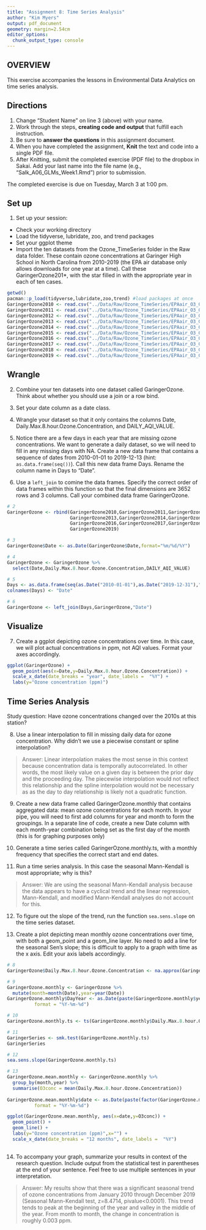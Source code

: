 ```yaml
---
title: "Assignment 8: Time Series Analysis"
author: "Kim Myers"
output: pdf_document
geometry: margin=2.54cm
editor_options: 
  chunk_output_type: console
---
```


## OVERVIEW

This exercise accompanies the lessons in Environmental Data Analytics on time series analysis. 

## Directions
1. Change "Student Name" on line 3 (above) with your name.
3. Work through the steps, **creating code and output** that fulfill each instruction.
4. Be sure to **answer the questions** in this assignment document.
6. When you have completed the assignment, **Knit** the text and code into a single PDF file.
8. After Knitting, submit the completed exercise (PDF file) to the dropbox in Sakai. Add your last name into the file name (e.g., "Salk_A06_GLMs_Week1.Rmd") prior to submission.

The completed exercise is due on Tuesday, March 3 at 1:00 pm.

## Set up 
1. Set up your session:

* Check your working directory
* Load the tidyverse, lubridate, zoo, and trend packages
* Set your ggplot theme
* Import the ten datasets from the Ozone_TimeSeries folder in the Raw data folder. These contain ozone concentrations at Garinger High School in North Carolina from 2010-2019 (the EPA air database only allows downloads for one year at a time). Call these GaringerOzone201*, with the star filled in with the appropriate year in each of ten cases.

```r
getwd()
pacman::p_load(tidyverse,lubridate,zoo,trend) #load packages at once
GaringerOzone2010 <- read.csv("../Data/Raw/Ozone_TimeSeries/EPAair_O3_GaringerNC2010_raw.csv")
GaringerOzone2011 <- read.csv("../Data/Raw/Ozone_TimeSeries/EPAair_O3_GaringerNC2011_raw.csv")
GaringerOzone2012 <- read.csv("../Data/Raw/Ozone_TimeSeries/EPAair_O3_GaringerNC2012_raw.csv")
GaringerOzone2013 <- read.csv("../Data/Raw/Ozone_TimeSeries/EPAair_O3_GaringerNC2013_raw.csv")
GaringerOzone2014 <- read.csv("../Data/Raw/Ozone_TimeSeries/EPAair_O3_GaringerNC2014_raw.csv")
GaringerOzone2015 <- read.csv("../Data/Raw/Ozone_TimeSeries/EPAair_O3_GaringerNC2015_raw.csv")
GaringerOzone2016 <- read.csv("../Data/Raw/Ozone_TimeSeries/EPAair_O3_GaringerNC2016_raw.csv")
GaringerOzone2017 <- read.csv("../Data/Raw/Ozone_TimeSeries/EPAair_O3_GaringerNC2017_raw.csv")
GaringerOzone2018 <- read.csv("../Data/Raw/Ozone_TimeSeries/EPAair_O3_GaringerNC2018_raw.csv")
GaringerOzone2019 <- read.csv("../Data/Raw/Ozone_TimeSeries/EPAair_O3_GaringerNC2019_raw.csv")

```

## Wrangle

2. Combine your ten datasets into one dataset called GaringerOzone. Think about whether you should use a join or a row bind. 

3. Set your date column as a date class.

4. Wrangle your dataset so that it only contains the columns Date, Daily.Max.8.hour.Ozone.Concentration, and DAILY_AQI_VALUE. 

5. Notice there are a few days in each year that are missing ozone concentrations. We want to generate a daily dataset, so we will need to fill in any missing days with NA. Create a new data frame that contains a sequence of dates from 2010-01-01 to 2019-12-13 (hint: `as.data.frame(seq())`). Call this new data frame Days. Rename the column name in Days to "Date".

6. Use a `left_join` to comine the data frames. Specify the correct order of data frames within this function so that the final dimensions are 3652 rows and 3 columns. Call your combined data frame GaringerOzone. 

```r
# 2 
GaringerOzone <- rbind(GaringerOzone2010,GaringerOzone2011,GaringerOzone2012,
                       GaringerOzone2013,GaringerOzone2014,GaringerOzone2015,
                       GaringerOzone2016,GaringerOzone2017,GaringerOzone2018,
                       GaringerOzone2019)

# 3
GaringerOzone$Date <- as.Date(GaringerOzone$Date,format="%m/%d/%Y")

# 4
GaringerOzone <- GaringerOzone %>% 
  select(Date,Daily.Max.8.hour.Ozone.Concentration,DAILY_AQI_VALUE)

# 5
Days <- as.data.frame(seq(as.Date("2010-01-01"),as.Date("2019-12-31"),"days"))
colnames(Days) <- "Date"

# 6
GaringerOzone <- left_join(Days,GaringerOzone,"Date")

```

## Visualize

7. Create a ggplot depicting ozone concentrations over time. In this case, we will plot actual concentrations in ppm, not AQI values. Format your axes accordingly.

```r
ggplot(GaringerOzone) +
  geom_point(aes(x=Date,y=Daily.Max.8.hour.Ozone.Concentration)) +
  scale_x_date(date_breaks = "year", date_labels =  "%Y") +
  labs(y="Ozone concentration (ppm)")

```

## Time Series Analysis

Study question: Have ozone concentrations changed over the 2010s at this station? 

8. Use a linear interpolation to fill in missing daily data for ozone concentration. Why didn't we use a piecewise constant or spline interpolation?

> Answer: Linear interpolation makes the most sense in this context because concentration data is temporally autocorrelated.  In other words, the most likely value on a given day is between the prior day and the proceeding day.  The piecewise interpolation would not reflect this relationship and the spline interpolation would not be necessary as as the day to day relationship is likely not a quadratic function.

9. Create a new data frame called GaringerOzone.monthly that contains aggregated data: mean ozone concentrations for each month. In your pipe, you will need to first add columns for year and month to form the groupings. In a separate line of code, create a new Date column with each month-year combination being set as the first day of the month (this is for graphing purposes only)

10. Generate a time series called GaringerOzone.monthly.ts, with a monthly frequency that specifies the correct start and end dates. 

11. Run a time series analysis. In this case the seasonal Mann-Kendall is most appropriate; why is this?

> Answer: We are using the seasonal Mann-Kendall analysis because the data appears to have a cyclical trend and the linear regression, Mann-Kendall, and modified Mann-Kendall analyses do not account for this.

12. To figure out the slope of the trend, run the function `sea.sens.slope` on the time series dataset. 

13. Create a plot depicting mean monthly ozone concentrations over time, with both a geom_point and a geom_line layer. No need to add a line for the seasonal Sen's slope; this is difficult to apply to a graph with time as the x axis. Edit your axis labels accordingly.

```r
# 8
GaringerOzone$Daily.Max.8.hour.Ozone.Concentration <- na.approx(GaringerOzone$Daily.Max.8.hour.Ozone.Concentration)

# 9
GaringerOzone.monthly <- GaringerOzone %>%
  mutate(month=month(Date),year=year(Date))
GaringerOzone.monthly$DayYear <- as.Date(paste(GaringerOzone.monthly$year,GaringerOzone.monthly$month,1, sep="-"), 
          format = "%Y-%m-%d")

# 10
GaringerOzone.monthly.ts <- ts(GaringerOzone.monthly$Daily.Max.8.hour.Ozone.Concentration, frequency = 12, start = c(2010, 1, 1), end = c(2019, 12, 31))

# 11
GaringerSeries <- smk.test(GaringerOzone.monthly.ts)
GaringerSeries

# 12
sea.sens.slope(GaringerOzone.monthly.ts)

# 13
GaringerOzone.mean.monthly <- GaringerOzone.monthly %>%
  group_by(month,year) %>%
  summarise(O3conc = mean(Daily.Max.8.hour.Ozone.Concentration))
  
GaringerOzone.mean.monthly$date <- as.Date(paste(factor(GaringerOzone.mean.monthly$year),factor(GaringerOzone.mean.monthly$month),1,sep="-"), 
          format = "%Y-%m-%d")

ggplot(GaringerOzone.mean.monthly, aes(x=date,y=O3conc)) +
  geom_point() + 
  geom_line() +
  labs(y="Ozone concentration (ppm)",x="") +
  scale_x_date(date_breaks = "12 months", date_labels =  "%Y")
  

```

14. To accompany your graph, summarize your results in context of the research question. Include output from the statistical test in parentheses at the end of your sentence. Feel free to use multiple sentences in your interpretation.

> Answer: My results show that there was a significant seasonal trend of ozone concentrations from January 2010 through December 2019 (Seasonal Mann-Kendall test, z=8.4714, pivalue<0.0001).  This trend tends to peak at the beginning of the year and valley in the middle of the year.  From month to month, the change in concentration is roughly 0.003 ppm.
